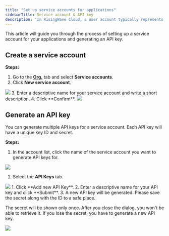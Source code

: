 ```yaml
---
title: "Set up service accounts for applications"
sidebarTitle: Service account & API key
description: "In RisingWave Cloud, a user account typically represents an individual user who interacts with resources via the user interface. On the other hand, a service account represents an application. It accesses RisingWave Cloud resources on the application's behalf, using API keys for authentication."
---
```


This article will guide you through the process of setting up a service account for your applications and generating an API key.

## Create a service account

**Steps:**

1. Go to the [**Org.**](https://cloud.risingwave.com/organization/) tab and select **Service accounts**.
2. Click **New service account**.
<Frame>
  <img src="/images/cloud/service-account/org-create-service-account.png"/>
</Frame>
3. Enter a descriptive name for your service account and write a short description.
4. Click **Confirm**.
<Frame>
  <img src="/images/cloud/service-account/org-service-account.png"/>
</Frame>

## Generate an API key

You can generate multiple API keys for a service account. Each API key will have a unique key ID and secret.

**Steps:**

1. In the account list, click the name of the service account you want to generate API keys for.
<Frame>
  <img src="/images/cloud/service-account/org-service-account-1.png"/>
</Frame>

1. Select the **API Keys** tab.
<Frame>
  <img src="/images/cloud/service-account/org-service-account-api-empty.png"/>
</Frame>
1. Click **Add new API Key**.
2. Enter a descriptive name for your API key and click **Submit**.
3. A new API key will be generated. Please save the secret along with the ID to a safe place.

<Warning>


The secret will be shown only once. After you close the dialog, you won't be able to retrieve it. If you lose the secret, you have to generate a new API key.
</Warning>
<Frame>
  <img src="/images/cloud/service-account/org-service-account-api-key.png"/>
</Frame>
